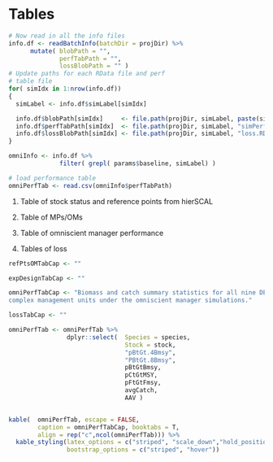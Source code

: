 \newpage
# Tables

```r
# Now read in all the info files
info.df <- readBatchInfo(batchDir = projDir) %>%
      mutate( blobPath = "", 
              perfTabPath = "", 
              lossBlobPath = "" )
# Update paths for each RData file and perf 
# table file
for( simIdx in 1:nrow(info.df))
{
  simLabel <- info.df$simLabel[simIdx]

  info.df$blobPath[simIdx]     <- file.path(projDir, simLabel, paste(simLabel,".RData",sep = "") )
  info.df$perfTabPath[simIdx]  <- file.path(projDir, simLabel, "simPerfStats.csv" )
  info.df$lossBlobPath[simIdx] <- file.path(projDir, simLabel, "loss.RData" )
}


```

```r
omniInfo <- info.df %>% 
              filter( grepl( params$baseline, simLabel) )

# load performance table
omniPerfTab <- read.csv(omniInfo$perfTabPath)


```


1. Table of stock status and reference points from hierSCAL

2. Table of MPs/OMs

3. Table of omniscient manager performance

4. Tables of loss

```r
refPtsOMTabCap <- ""

expDesignTabCap <- ""

omniPerfTabCap <- "Biomass and catch summary statistics for all nine DER
complex management units under the omniscient manager simulations."

lossTabCap <- ""

```


```r
omniPerfTab <- omniPerfTab %>%
                dplyr::select(  Species = species,
                                Stock = stock, 
                                "pBtGt.4Bmsy",
                                "PBtGt.8Bmsy",
                                pBtGtBmsy,
                                pCtGtMSY,
                                pFtGtFmsy,
                                avgCatch,
                                AAV )


kable(  omniPerfTab, escape = FALSE, 
        caption = omniPerfTabCap, booktabs = T,
        align = rep("c",ncol(omniPerfTab))) %>%
  kable_styling(latex_options = c("striped", "scale_down","hold_position"),
                bootstrap_options = c("striped", "hover"))

```
